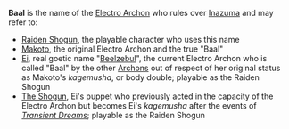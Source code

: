 {{Disambiguation}}
'''Baal''' is the {{w|Ars Goetia|Goetic}} name of the [[Electro Archon]] who rules over [[Inazuma]] and may refer to:
* [[Raiden Shogun]], the playable character who uses this name
* [[Makoto]], the original Electro Archon and the true "Baal"
* [[Ei]], real goetic name "[[Beelzebul]]", the current Electro Archon who is called "Baal" by the other [[Archon]]s out of respect of her original status as Makoto's ''kagemusha'', or body double; playable as the Raiden Shogun
* [[The Shogun]], Ei's puppet who previously acted in the capacity of the Electro Archon but becomes Ei's ''kagemusha'' after the events of ''[[Transient Dreams]]''; playable as the Raiden Shogun